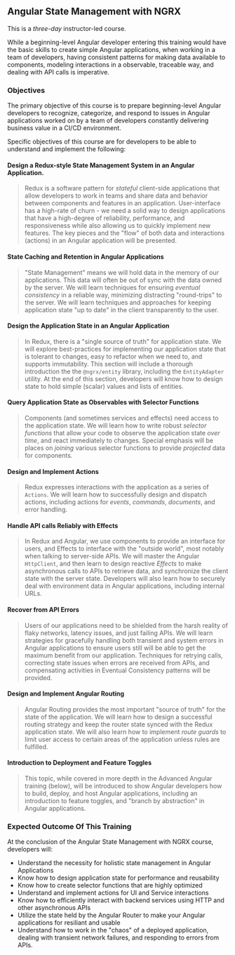 ## Angular State Management with NGRX

This is a _three-day_ instructor-led course.

While a beginning-level Angular developer entering this training would have the basic skills to create simple Angular applications, when working in a team of developers, having consistent patterns for making data available to components, modeling interactions in a observable, traceable way, and dealing with API calls is imperative.

### Objectives

The primary objective of this course is to prepare beginning-level Angular developers to recognize, categorize, and respond to issues in Angular applications worked on by a team of developers constantly delivering business value in a CI/CD environment.

Specific objectives of this course are for developers to be able to understand and implement the following:

#### Design a Redux-style State Management System in an Angular Application.

> Redux is a software pattern for _stateful_ client-side applications that allow developers to work in teams and share data and behavior between components and features in an application. User-interface has a high-rate of churn - we need a solid way to design applications that have a high-degree of reliability, performance, and responsiveness while also allowing us to quickly implement new features. The key pieces and the "flow" of both data and interactions (actions) in an Angular application will be presented.

#### State Caching and Retention in Angular Applications

> "State Management" means we will hold data in the memory of our applications. This data will often be out of sync with the data owned by the server. We will learn techniques for ensuring _eventual consistency_ in a reliable way, minimizing distracting "round-trips" to the server. We will learn techniques and approaches for keeping application state "up to date" in the client transparently to the user.

#### Design the Application State in an Angular Application

> In Redux, there is a "single source of truth" for application state. We will explore best-practices for implementing our application state that is tolerant to changes, easy to refactor when we need to, and supports immutability. This section will include a thorough introduction the the `@ngrx/entity` library, including the `EntityAdapter` utility. At the end of this section, developers will know how to design state to hold simple (scalar) values and lists of entities.

#### Query Application State as Observables with Selector Functions

> Components (and sometimes services and effects) need access to the application state. We will learn how to write robust _selector functions_ that allow your code to observe the application state _over time_, and react immediately to changes. Special emphasis will be places on _joining_ various selector functions to provide _projected_ data for components.

#### Design and Implement Actions

> Redux expresses interactions with the application as a series of `Actions`. We will learn how to successfully design and dispatch actions, including actions for _events_, _commands_, _documents_, and error handling.

#### Handle API calls Reliably with Effects

> In Redux and Angular, we use components to provide an interface for users, and Effects to interface with the "outside world", most notably when talking to server-side APIs. We will master the Angular `HttpClient`, and then learn to design reactive _Effects_ to make asynchronous calls to APIs to retrieve data, and synchronize the client state with the server state. Developers will also learn how to securely deal with environment data in Angular applications, including internal URLs.

#### Recover from API Errors

> Users of our applications need to be shielded from the harsh reality of flaky networks, latency issues, and just failing APIs. We will learn strategies for gracefully handling both transient and system errors in Angular applications to ensure users still will be able to get the maximum benefit from our application. Techniques for retrying calls, correcting state issues when errors are received from APIs, and compensating activities in Eventual Consistency patterns will be provided.

#### Design and Implement Angular Routing

> Angular Routing provides the most important "source of truth" for the state of the application. We will learn how to design a successful routing strategy and keep the router state synced with the Redux application state. We will also learn how to implement _route guards_ to limit user access to certain areas of the application unless rules are fulfilled.

#### Introduction to Deployment and Feature Toggles

> This topic, while covered in more depth in the Advanced Angular training (below), will be introduced to show Angular developers how to build, deploy, and host Angular applications, including an introduction to feature toggles, and "branch by abstraction" in Angular applications.

### Expected Outcome Of This Training

At the conclusion of the Angular State Management with NGRX course, developers will:

- Understand the necessity for holistic state management in Angular Applications
- Know how to design application state for performance and reusability
- Know how to create selector functions that are highly optimized
- Understand and implement actions for UI and Service interactions
- Know how to efficiently interact with backend services using HTTP and other asynchronous APIs
- Utilize the state held by the Angular Router to make your Angular applications for resiliant and usable
- Understand how to work in the "chaos" of a deployed application, dealing with transient network failures, and responding to errors from APIs.
